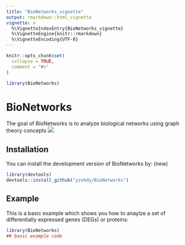 ```yaml
---
title: "BioNetworks_vignette"
output: rmarkdown::html_vignette
vignette: >
  %\VignetteIndexEntry{BioNetworks_vignette}
  %\VignetteEngine{knitr::rmarkdown}
  %\VignetteEncoding{UTF-8}
---
```


```r
knitr::opts_chunk$set(
  collapse = TRUE,
  comment = "#>"
)
```

```r
library(BioNetworks)
```
# BioNetworks

<!-- badges: start -->
<!-- badges: end -->

The goal of BioNetworks is to analyze biological networks using graph theory concepts
![](man/figures/README-Network.png)

## Installation

You can install the development version of BioNetworks by: (new)

``` r
library(devtools)
devtools::install_github("yzohdy/BioNetworks")
```

## Example

This is a basic example which shows you how to anaylze a set of differentially expressed genes (DEGs) or proteins:

```r
library(BioNetworks)
## basic example code
```
